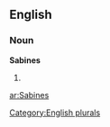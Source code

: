 ==English==

===Noun===
'''Sabines'''

# {{plural of|[[Sabine]]}}

[[Category:English plurals]]

[[ar:Sabines]]